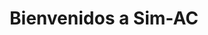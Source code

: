 ---
title: Bienvenidos a Sim-AC
description: Docs sobre Sim-AC
template: splash
hero:
  tagline: Documentación para el simulador Sim-AC.
  image:
    file: ../../assets/Logo1-Sim-AC.svg
  actions:
    - text: Comenzar
      link: /Sim-AC-Docs/inicio/intro/
      icon: right-arrow
      variant: primary
    - text: Construido con Starlight docs
      link: https://starlight.astro.build
      icon: external
---